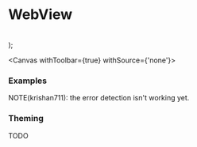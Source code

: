 

<Meta of={DocumentationStories} />

# WebView

<br />

  <div style={{height: '300px'}}>
    <WebView {...args} />
  </div>
);

<Canvas withToolbar={true} withSource={'none'}>
  <Story of={DocumentationStories.Default} />
</Canvas>

<Controls />

### Examples

<Canvas>
  <Story of={DocumentationStories.WithError} />
</Canvas>

<Canvas>
  <Story of={DocumentationStories.WithAspectRatio} />
</Canvas>

<Canvas>
  <Story of={DocumentationStories.WithLazyLoading} />
</Canvas>

NOTE(krishan711): the error detection isn't working yet.

### Theming

TODO
